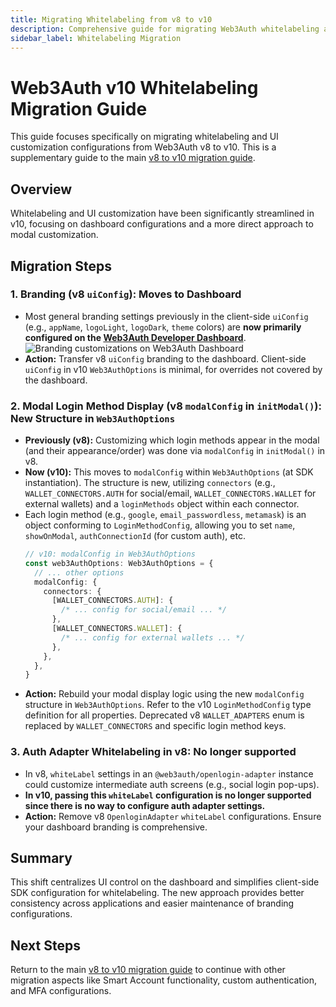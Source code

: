 ```yaml
---
title: Migrating Whitelabeling from v8 to v10
description: Comprehensive guide for migrating Web3Auth whitelabeling and UI customization configurations from v8 to v10.
sidebar_label: Whitelabeling Migration
---
```



# Web3Auth v10 Whitelabeling Migration Guide

This guide focuses specifically on migrating whitelabeling and UI customization configurations from Web3Auth v8 to v10. This is a supplementary guide to the main [v8 to v10 migration guide](../README.mdx).

## Overview

Whitelabeling and UI customization have been significantly streamlined in v10, focusing on dashboard configurations and a more direct approach to modal customization.

## Migration Steps

### 1. Branding (v8 `uiConfig`): Moves to Dashboard

- Most general branding settings previously in the client-side `uiConfig` (e.g., `appName`, `logoLight`, `logoDark`, `theme` colors) are **now primarily configured on the [Web3Auth Developer Dashboard](https://dashboard.web3auth.io)**. ![Branding customizations on Web3Auth Dashboard](/img/whitelabel/modal/branding.gif)
- **Action:** Transfer v8 `uiConfig` branding to the dashboard. Client-side `uiConfig` in v10 `Web3AuthOptions` is minimal, for overrides not covered by the dashboard.

### 2. Modal Login Method Display (v8 `modalConfig` in `initModal()`): New Structure in `Web3AuthOptions`

- **Previously (v8):** Customizing which login methods appear in the modal (and their appearance/order) was done via `modalConfig` in `initModal()` in v8.
- **Now (v10):** This moves to `modalConfig` within `Web3AuthOptions` (at SDK instantiation). The structure is new, utilizing `connectors` (e.g., `WALLET_CONNECTORS.AUTH` for social/email, `WALLET_CONNECTORS.WALLET` for external wallets) and a `loginMethods` object within each connector.
- Each login method (e.g., `google`, `email_passwordless`, `metamask`) is an object conforming to `LoginMethodConfig`, allowing you to set `name`, `showOnModal`, `authConnectionId` (for custom auth), etc.
  ```typescript
  // v10: modalConfig in Web3AuthOptions
  const web3AuthOptions: Web3AuthOptions = {
    // ... other options
    modalConfig: {
      connectors: {
        [WALLET_CONNECTORS.AUTH]: {
          /* ... config for social/email ... */
        },
        [WALLET_CONNECTORS.WALLET]: {
          /* ... config for external wallets ... */
        },
      },
    },
  }
  ```
- **Action:** Rebuild your modal display logic using the new `modalConfig` structure in `Web3AuthOptions`. Refer to the v10 `LoginMethodConfig` type definition for all properties. Deprecated v8 `WALLET_ADAPTERS` enum is replaced by `WALLET_CONNECTORS` and specific login method keys.

### 3. Auth Adapter Whitelabeling in v8: No longer supported

- In v8, `whiteLabel` settings in an `@web3auth/openlogin-adapter` instance could customize intermediate auth screens (e.g., social login pop-ups).
- **In v10, passing this `whiteLabel` configuration is no longer supported since there is no way to configure auth adapter settings.**
- **Action:** Remove v8 `OpenloginAdapter` `whiteLabel` configurations. Ensure your dashboard branding is comprehensive.

## Summary

This shift centralizes UI control on the dashboard and simplifies client-side SDK configuration for whitelabeling. The new approach provides better consistency across applications and easier maintenance of branding configurations.

## Next Steps

Return to the main [v8 to v10 migration guide](../README.mdx) to continue with other migration aspects like Smart Account functionality, custom authentication, and MFA configurations.
